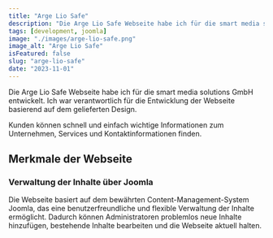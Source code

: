 ---
title: "Arge Lio Safe"
description: "Die Arge Lio Safe Webseite habe ich für die smart media solutions GmbH entwickelt."
tags: [development, joomla]
image: "./images/arge-lio-safe.png"
image_alt: "Arge Lio Safe"
isFeatured: false
slug: "arge-lio-safe"
date: "2023-11-01"
---


Die Arge Lio Safe Webseite habe ich für die smart media solutions GmbH entwickelt. Ich war verantwortlich für die Entwicklung der Webseite basierend auf dem gelieferten Design.

Kunden können schnell und einfach wichtige Informationen zum Unternehmen, Services und Kontaktinformationen finden.

<ProjectDetails
  client="smart media solutions GmbH"
  handover="11/2023"
  services="HTML, SCSS, JavaScript, PHP, Joomla, MySQL"
  website="https://www.arge-lio-safe.de/"
/>

## Merkmale der Webseite

### Verwaltung der Inhalte über Joomla

Die Webseite basiert auf dem bewährten Content-Management-System Joomla, das eine benutzerfreundliche und flexible Verwaltung der Inhalte ermöglicht. Dadurch können Administratoren problemlos neue Inhalte hinzufügen, bestehende Inhalte bearbeiten und die Webseite aktuell halten.
